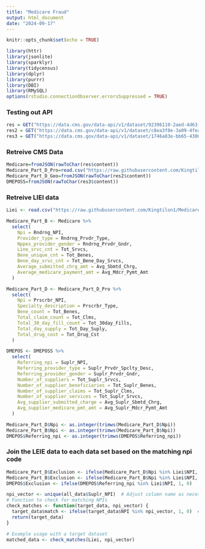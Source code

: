 ---
title: "Medicare Fraud"
output: html_document
date: "2024-09-17"
---

```{r setup, include=FALSE}
knitr::opts_chunk$set(echo = TRUE)
```

```{r}
library(httr)
library(jsonlite)
library(sparklyr)
library(tidycensus)
library(dplyr)
library(purrr)
library(DBI)
library(RMySQL)
options(rstudio.connectionObserver.errorsSuppressed = TRUE)


```




### Testing out API
```{r}


res = GET("https://data.cms.gov/data-api/v1/dataset/92396110-2aed-4d63-a6a2-5d6207d46a29/data?size=5000")
res2 = GET("https://data.cms.gov/data-api/v1/dataset/c8ea3f8e-3a09-4fea-86f2-8902fb4b0920/data?size=5000")
res3 = GET("https://data.cms.gov/data-api/v1/dataset/1746a83e-bb65-4300-8e02-21edbab77c6b/data?size=5000")
```



### Retreive CMS Data

```{r}
Medicare=fromJSON(rawToChar(res$content))
Medicare_Part_D_Pro=read.csv("https://raw.githubusercontent.com/Kingtilon1/Medicare-Fraud-Detection/refs/heads/main/agg_cms_partD_byProvider.csv")
Medicare_Part_D_Geo=fromJSON(rawToChar(res2$content))
DMEPOSS=fromJSON(rawToChar(res3$content))
```

### Retreive LIEI data

```{r}
Liei <- read.csv("https://raw.githubusercontent.com/Kingtilon1/Medicare-Fraud-Detection/refs/heads/main/LIEI_UPDATED_Sept_2024.csv")
```


```{r}
Medicare_Part_B <- Medicare %>%
  select(
    Npi = Rndrng_NPI,
    Provider_type = Rndrng_Prvdr_Type,
    Nppes_provider_gender = Rndrng_Prvdr_Gndr,
    Line_srvc_cnt = Tot_Srvcs,
    Bene_unique_cnt = Tot_Benes,
    Bene_day_srvc_cnt = Tot_Bene_Day_Srvcs,
    Average_submitted_chrg_amt = Avg_Sbmtd_Chrg,
    Average_medicare_payment_amt = Avg_Mdcr_Pymt_Amt
  )
```


```{r}
Medicare_Part_D <- Medicare_Part_D_Pro %>%
  select(
    Npi = Prscrbr_NPI,
    Specialty_description = Prscrbr_Type,
    Bene_count = Tot_Benes,
    Total_claim_count = Tot_Clms,
    Total_30_day_fill_count = Tot_30day_Fills,
    Total_day_supply = Tot_Day_Suply,
    Total_drug_cost = Tot_Drug_Cst
  )

```


```{r}
DMEPOS <- DMEPOSS %>%
  select(
    Referring_npi = Suplr_NPI,  
    Referring_provider_type = Suplr_Prvdr_Spclty_Desc, 
    Referring_provider_gender = Suplr_Prvdr_Gndr,  
    Number_of_suppliers = Tot_Suplr_Srvcs,  
    Number_of_supplier_beneficiaries = Tot_Suplr_Benes,  
    Number_of_supplier_claims = Tot_Suplr_Clms,
    Number_of_supplier_services = Tot_Suplr_Srvcs, 
    Avg_supplier_submitted_charge = Avg_Suplr_Sbmtd_Chrg,  
    Avg_supplier_medicare_pmt_amt = Avg_Suplr_Mdcr_Pymt_Amt
  )
```

```{r}
Medicare_Part_D$Npi <- as.integer(trimws(Medicare_Part_D$Npi))
Medicare_Part_B$Npi <- as.integer(trimws(Medicare_Part_B$Npi))
DMEPOS$Referring_npi <- as.integer(trimws(DMEPOS$Referring_npi))
```


### Join the LEIE data to each data set based on the matching npi code
```{r}
Medicare_Part_D$Exclusion <- ifelse(Medicare_Part_D$Npi %in% Liei$NPI, 1, 0)
Medicare_Part_B$Exclusion <- ifelse(Medicare_Part_B$Npi %in% Liei$NPI, 1, 0)
DMEPOS$Exclusion <- ifelse(DMEPOS$Referring_npi %in% Liei$NPI, 1, 0)
```





```{r}
npi_vector <- unique(all_data$Suplr_NPI)  # Adjust column name as necessary
# Function to check for matching NPIs
check_matches <- function(target_data, npi_vector) {
  target_data$match <- ifelse(target_data$NPI %in% npi_vector, 1, 0)  # Adjust column name
  return(target_data)
}

# Example usage with a target dataset
matched_data <- check_matches(Liei, npi_vector)
```

















